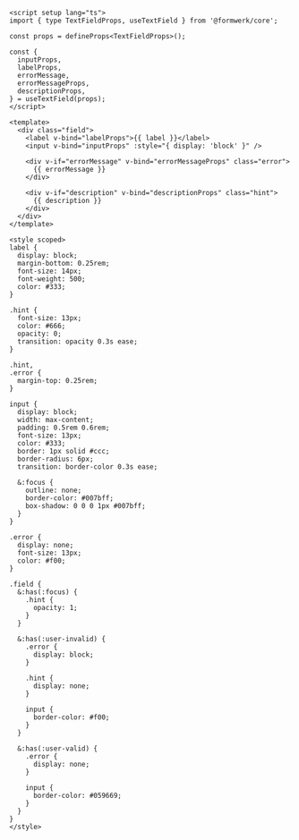 ```vue collapse={30-106}
<script setup lang="ts">
import { type TextFieldProps, useTextField } from '@formwerk/core';

const props = defineProps<TextFieldProps>();

const {
  inputProps,
  labelProps,
  errorMessage,
  errorMessageProps,
  descriptionProps,
} = useTextField(props);
</script>

<template>
  <div class="field">
    <label v-bind="labelProps">{{ label }}</label>
    <input v-bind="inputProps" :style="{ display: 'block' }" />

    <div v-if="errorMessage" v-bind="errorMessageProps" class="error">
      {{ errorMessage }}
    </div>

    <div v-if="description" v-bind="descriptionProps" class="hint">
      {{ description }}
    </div>
  </div>
</template>

<style scoped>
label {
  display: block;
  margin-bottom: 0.25rem;
  font-size: 14px;
  font-weight: 500;
  color: #333;
}

.hint {
  font-size: 13px;
  color: #666;
  opacity: 0;
  transition: opacity 0.3s ease;
}

.hint,
.error {
  margin-top: 0.25rem;
}

input {
  display: block;
  width: max-content;
  padding: 0.5rem 0.6rem;
  font-size: 13px;
  color: #333;
  border: 1px solid #ccc;
  border-radius: 6px;
  transition: border-color 0.3s ease;

  &:focus {
    outline: none;
    border-color: #007bff;
    box-shadow: 0 0 0 1px #007bff;
  }
}

.error {
  display: none;
  font-size: 13px;
  color: #f00;
}

.field {
  &:has(:focus) {
    .hint {
      opacity: 1;
    }
  }

  &:has(:user-invalid) {
    .error {
      display: block;
    }

    .hint {
      display: none;
    }

    input {
      border-color: #f00;
    }
  }

  &:has(:user-valid) {
    .error {
      display: none;
    }

    input {
      border-color: #059669;
    }
  }
}
</style>
```
